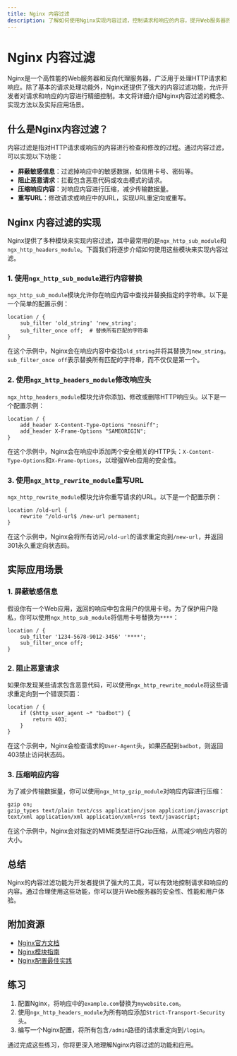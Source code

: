 ```yaml
---
title: Nginx 内容过滤
description: 了解如何使用Nginx实现内容过滤，控制请求和响应的内容，提升Web服务器的安全性和性能。
---
```


# Nginx 内容过滤

Nginx是一个高性能的Web服务器和反向代理服务器，广泛用于处理HTTP请求和响应。除了基本的请求处理功能外，Nginx还提供了强大的内容过滤功能，允许开发者对请求和响应的内容进行精细控制。本文将详细介绍Nginx内容过滤的概念、实现方法以及实际应用场景。

## 什么是Nginx内容过滤？

内容过滤是指对HTTP请求或响应的内容进行检查和修改的过程。通过内容过滤，可以实现以下功能：

- **屏蔽敏感信息**：过滤掉响应中的敏感数据，如信用卡号、密码等。
- **阻止恶意请求**：拦截包含恶意代码或攻击模式的请求。
- **压缩响应内容**：对响应内容进行压缩，减少传输数据量。
- **重写URL**：修改请求或响应中的URL，实现URL重定向或重写。

## Nginx 内容过滤的实现

Nginx提供了多种模块来实现内容过滤，其中最常用的是`ngx_http_sub_module`和`ngx_http_headers_module`。下面我们将逐步介绍如何使用这些模块来实现内容过滤。

### 1. 使用`ngx_http_sub_module`进行内容替换

`ngx_http_sub_module`模块允许你在响应内容中查找并替换指定的字符串。以下是一个简单的配置示例：

```nginx
location / {
    sub_filter 'old_string' 'new_string';
    sub_filter_once off;  # 替换所有匹配的字符串
}
```

在这个示例中，Nginx会在响应内容中查找`old_string`并将其替换为`new_string`。`sub_filter_once off`表示替换所有匹配的字符串，而不仅仅是第一个。

### 2. 使用`ngx_http_headers_module`修改响应头

`ngx_http_headers_module`模块允许你添加、修改或删除HTTP响应头。以下是一个配置示例：

```nginx
location / {
    add_header X-Content-Type-Options "nosniff";
    add_header X-Frame-Options "SAMEORIGIN";
}
```

在这个示例中，Nginx会在响应中添加两个安全相关的HTTP头：`X-Content-Type-Options`和`X-Frame-Options`，以增强Web应用的安全性。

### 3. 使用`ngx_http_rewrite_module`重写URL

`ngx_http_rewrite_module`模块允许你重写请求的URL。以下是一个配置示例：

```nginx
location /old-url {
    rewrite ^/old-url$ /new-url permanent;
}
```

在这个示例中，Nginx会将所有访问`/old-url`的请求重定向到`/new-url`，并返回301永久重定向状态码。

## 实际应用场景

### 1. 屏蔽敏感信息

假设你有一个Web应用，返回的响应中包含用户的信用卡号。为了保护用户隐私，你可以使用`ngx_http_sub_module`将信用卡号替换为`****`：

```nginx
location / {
    sub_filter '1234-5678-9012-3456' '****';
    sub_filter_once off;
}
```

### 2. 阻止恶意请求

如果你发现某些请求包含恶意代码，可以使用`ngx_http_rewrite_module`将这些请求重定向到一个错误页面：

```nginx
location / {
    if ($http_user_agent ~* "badbot") {
        return 403;
    }
}
```

在这个示例中，Nginx会检查请求的`User-Agent`头，如果匹配到`badbot`，则返回403禁止访问状态码。

### 3. 压缩响应内容

为了减少传输数据量，你可以使用`ngx_http_gzip_module`对响应内容进行压缩：

```nginx
gzip on;
gzip_types text/plain text/css application/json application/javascript text/xml application/xml application/xml+rss text/javascript;
```

在这个示例中，Nginx会对指定的MIME类型进行Gzip压缩，从而减少响应内容的大小。

## 总结

Nginx的内容过滤功能为开发者提供了强大的工具，可以有效地控制请求和响应的内容。通过合理使用这些功能，你可以提升Web服务器的安全性、性能和用户体验。

## 附加资源

- [Nginx官方文档](https://nginx.org/en/docs/)
- [Nginx模块指南](https://nginx.org/en/docs/http/ngx_http_sub_module.html)
- [Nginx配置最佳实践](https://www.nginx.com/resources/wiki/start/topics/examples/full/)

## 练习

1. 配置Nginx，将响应中的`example.com`替换为`mywebsite.com`。
2. 使用`ngx_http_headers_module`为所有响应添加`Strict-Transport-Security`头。
3. 编写一个Nginx配置，将所有包含`/admin`路径的请求重定向到`/login`。

通过完成这些练习，你将更深入地理解Nginx内容过滤的功能和应用。